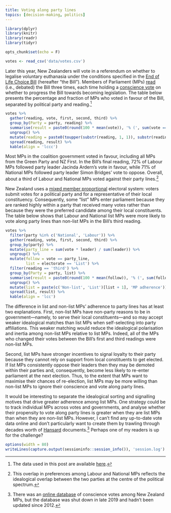 ```yaml
---
title: Voting along party lines
topics: [decision-making, politics]
---
```


```r
library(dplyr)
library(knitr)
library(readr)
library(tidyr)

opts_chunk$set(echo = F)

votes <- read_csv('data/votes.csv')
```

Later this year, New Zealanders will vote in a referendum on whether to legalise voluntary euthanasia under the conditions specified in the [End of Life Choice Bill](http://www.legislation.govt.nz/bill/member/2017/0269/latest/DLM7285905.html) (hereafter "the Bill").
Members of Parliament (MPs) [read](https://en.wikipedia.org/wiki/Reading_(legislature)) (i.e., debated) the Bill three times, each time holding a [conscience vote](https://en.wikipedia.org/wiki/Conscience_vote) on whether to progress the Bill towards becoming legislation.
The table below presents the percentage and fraction of MPs who voted in favour of the Bill, separated by political party and reading.[^data]

[^data]: The data used in this post are available [here](https://github.com/bldavies/eolc-bill/).

```r
votes %>%
  gather(reading, vote, first, second, third) %>%
  group_by(Party = party, reading) %>%
  summarise(result = paste0(round(100 * mean(vote)), '% (', sum(vote == 1), '/', n(), ')')) %>%
  ungroup() %>%
  mutate(reading = paste0(toupper(substr(reading, 1, 1)), substr(reading, 2, nchar(reading)), ' reading')) %>%
  spread(reading, result) %>%
  kable(align = 'lccc')
```

Most MPs in the coalition government voted in favour, including all MPs from the Green Party and NZ First.
In the Bill's final reading, 72% of Labour MPs followed party leader Jacinda Ardern's vote in favour, while 71% of National MPs followed party leader Simon Bridges' vote to oppose.
Overall, about a third of Labour and National MPs voted against their party lines.[^overlap]

[^overlap]: This overlap in preferences among Labour and National MPs reflects the idealogical overlap between the two parties at the centre of the political spectrum.

New Zealand uses a [mixed member proportional](https://en.wikipedia.org/wiki/Mixed-member_proportional_representation) electoral system:
voters submit votes for a political party and for a representative of their local constituency.
Consequently, some "list" MPs enter parliament because they are ranked highly within a party that received many votes rather than because they were the preferred candidate among their local constituents.
The table below shows that Labour and National list MPs were more likely to vote along party lines than non-list MPs in the Bill's third reading.

```r
votes %>%
  filter(party %in% c('National', 'Labour')) %>%
  gather(reading, vote, first, second, third) %>%
  group_by(party) %>%
  mutate(party_line = sum(vote * leader) / sum(leader)) %>%
  ungroup() %>%
  mutate(follow = vote == party_line,
         list = electorate == 'List') %>%
  filter(reading == 'third') %>%
  group_by(Party = party, list) %>%
  summarise(result = paste0(round(100 * mean(follow)), '% (', sum(follow == 1), '/', n(), ')')) %>%
  ungroup() %>%
  mutate(list = paste(c('Non-list', 'List')[list + 1], 'MP adherence')) %>%
  spread(list, result) %>%
  kable(align = 'lcc')
```

The difference in list and non-list MPs' adherence to party lines has at least two explanations.
First, non-list MPs have non-party reasons to be in government---namely, to serve their local constituents---and so may accept weaker idealogical matches than list MPs when self-selecting into party affiliations.
This weaker matching would reduce the idealogical polarisation and inertia among non-list MPs relative to list MPs.
Indeed, all of the MPs who changed their votes between the Bill's first and third readings were non-list MPs.

Second, list MPs have stronger incentives to signal loyalty to their party because they cannot rely on support from local constituents to get elected.
If list MPs consistently oppose their leaders then they may be demoted within their parties and, consequently, become less likely to re-enter parliament at the next election.
Thus, to the extent that MPs want to maximise their chances of re-election, list MPs may be more willing than non-list MPs to ignore their conscience and vote along party lines.

It would be interesting to separate the idealogical sorting and signalling motives that drive greater adherence among list MPs.
One strategy could be to track individual MPs across votes and governments, and analyse whether their propensity to vote along party lines is greater when they are list MPs than when they are non-list MPs.
However, I can't find any up-to-date vote data online and don't particularly want to create them by trawling through decades worth of [Hansard](https://www.parliament.nz/en/pb/hansard-debates/) documents.[^wotfun]
Perhaps one of my readers is up for the challenge?

[^wotfun]: There was an [online database](https://web.archive.org/web/20190911021215/http://votes.wotfun.com/) of conscience votes among New Zealand MPs, but the database was shut down in late 2019 and hadn't been updated since 2012.

```r
options(width = 80)
writeLines(capture.output(sessioninfo::session_info()), 'session.log')
```
